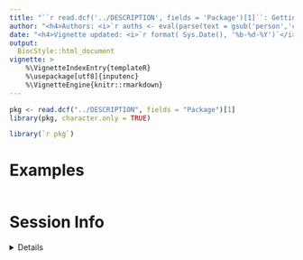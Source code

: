 ```yaml
---
title: "``r read.dcf('../DESCRIPTION', fields = 'Package')[1]``: Getting Started" 
author: "<h4>Authors: <i>`r auths <- eval(parse(text = gsub('person','c',read.dcf('../DESCRIPTION', fields = 'Authors@R'))));paste(auths[names(auths)=='given'],auths[names(auths)=='family'], collapse = ', ')`</i></h4>" 
date: "<h4>Vignette updated: <i>`r format( Sys.Date(), '%b-%d-%Y')`</i></h4>"
output:
  BiocStyle::html_document
vignette: >
    %\VignetteIndexEntry{templateR} 
    %\usepackage[utf8]{inputenc}
    %\VignetteEngine{knitr::rmarkdown}
---
```



```r
pkg <- read.dcf("../DESCRIPTION", fields = "Package")[1]
library(pkg, character.only = TRUE)
```


```R
library(`r pkg`)
```

# Examples

```r

```


# Session Info 

<details> 

```r
utils::sessionInfo()
```

</details>  

<br>
